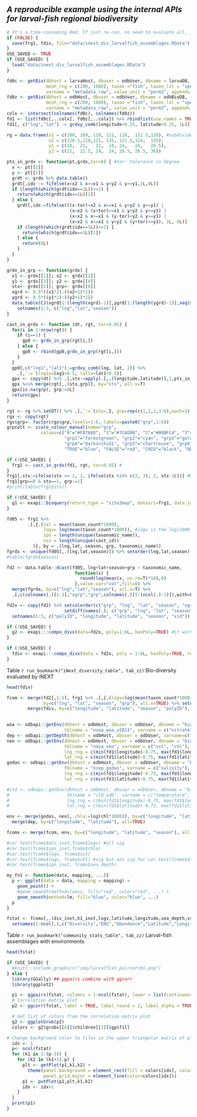 
## *A reproducible example using the internal APIs for larval-fish regional biodiversity*

```r
# It's a time-consuming Rmd. If just re-run, no need to evaluate all, just load some saved data
if (FALSE) {
  save(frg1, fdiv, file="data/inext_div_larvalfish_assemblages.RData") #No need to re-write the data
}
USE_SAVED <- TRUE
if (USE_SAVED) {
  load("data/inext_div_larvalfish_assemblages.RData")
}  

```


```r

fd0c <- getBio(dbhost = larvaHost, dbuser = odbUser, dbname = larvaDB,
               mesh_rng = c(200, 1000), taxon ="fish", taxon_lvl = "species", 
               varname = "metadata_raw", value_unit = "perm3", appends = "all")
fd0z <- getBio(dbhost = odbHost, dbuser = odbUser, dbname = odbBioDB, 
               mesh_rng = c(200, 1000), taxon ="fish", taxon_lvl = "species", 
               varname = "metadata_raw", value_unit = "perm3", appends = "all")
colx <- intersect(colnames(fd0c), colnames(fd0z))
fd1 <- list(fd0c[,..colx], fd0z[,..colx]) %>% rbindlist(use.names = TRUE, fill = TRUE)
fd1[, c("lng","lat") := grdxy_comb(longitude+0.25, latitude+0.25, 1L)] #gridded 0.5 degree

```


```r
rg = data.frame(x1 = c(109, 109, 118, 121, 118,  121.5,120), #subdivide seas around Taiwan into 6 regions 
                x2 = c(120.5,118,121, 135, 121.5,124,  135),
                y1 = c(18,  21,   21,  18, 24,   24,   26.5), 
                y2 = c(21,  22.5, 24,  24, 26.5, 26.5, 36))

pts_in_grdx <- function(pt,grdx,tor=0) { #tor: tolerance in degree
  x <- pt[[1]]
  y <- pt[[2]]
  grdt <- grdx %>% data.table()
  grdt[,idx := fifelse(x<x2 & x>=x1 & y<y2 & y>=y1,1L,0L)]
  if (length(which(grdt$idx==1L))>=1) {
    return(which(grdt$idx==1L)[1])
  } else {
    grdt[,idx:=fifelse(((x-tor)<x2 & x>=x1 & y<y2 & y>=y1) |
                        (x<x2 & (x+tor)>=x1 & y<y2 & y>=y1) |
                        (x<x2 & x>=x1 & (y-tor)<y2 & y>=y1) |
                        (x<x2 & x>=x1 & y<y2 & (y+tor)>=y1), 1L, 0L)]
    if (length(which(grdt$idx==1L))>=1) {
      return(which(grdt$idx==1L)[1])
    } else {
      return(0L)
    }
  }
}

grdx_in_grp <- function(grdx) {
  x1 <- grdx[[1]]; x2 <- grdx[[2]]
  y1 <- grdx[[3]]; y2 <- grdx[[4]]
  stx<- grdx[[5]]; grp<- grdx[[6]]
  xgrd <- 0.5*((x1*2):((x2+1)*2))
  ygrd <- 0.5*((y1*2):((y2+1)*2))
  data.table(CJ(xgrd[1:(length(xgrd)-1)],ygrd[1:(length(ygrd)-1)],seq(0,3)), stx=stx, grp=grp) %>% 
    setnames(1:3, c("lng","lat","season"))
}

cast_in_grdx <- function (dt, rgt, tor=0.05) {
  for(i in 1:nrow(rgt)) {
    if (i==1) {
      gp0 <- grdx_in_grp(rgt[i,])
    } else {
      gp0 <- rbind(gp0,grdx_in_grp(rgt[i,]))
    }
  }
  gp0[,c("lng1","lat1"):=grdxy_comb(lng, lat, 2)] %>%
    .[,`:=`(lng1x=lng1+0.5, lat1x=lat1+0.5)]
  gpx <- copy(dt) %>% .[,stx:=apply(.[,.(longitude,latitude)],1,pts_in_grdx,grdx=rg, tor=tor)] 
  gpx %<>% merge(rgt[,.(stx,grp)], by="stx", all.x=T)
  gpx[is.na(grp), grp:=0L]
  return(gpx)
}

rgt <- rg %>% setDT() %>% .[,`:=`(stx=.I, grp=rep(c(1,2,2,3:6),each=1))]
rgx <- copy(rgt)
rgx$grp<- factor(rgx$grp,levels=1:6, labels=paste0("grp",1:6))
grpcolt <- scale_colour_manual(name="grp", 
             values=c("0"="#F8766D", "1"="#7CAE00", "2"="#00BFC4", "3"="#C77CFF",
                      "grp1"="forestgreen", "grp2"="cyan", "grp3"="gold",
                      "grp4"="darkorchid1", "grp5"="chartreuse", "grp6"="darkorange",
                      "TRUE"="blue", "FALSE"="red", "CHIU"="black", "ODB"="grey50"))
```

```r
if (!USE_SAVED) {
  frg1 <- cast_in_grdx(fd1, rgt, tor=0.05) #
}
frg1[,stx:=ifelse(stx <= 1, 1, ifelse(stx %in% c(2, 3), 2, stx-1L))] #%>% ######### combine grp1 and grp2 
frg1[grp==0 & stx==1, grp:=1]
#print(table(frg1$stx))
```

```r
if (!USE_SAVED) {
  g1 <- exapi::bioquery(return_type = "site2map", datasrc=frg1, data_id="show_name", data_group="stx") #plot on map
}

```

```r
fd05 <- frg1 %>%
        .[,{.(val = mean(taxon_count*1000),
              logv= log(mean(taxon_count*1000)), #logv is the log(1000 * taxonomic abundance)
              spn = length(unique(taxonomic_name)), 
              nsz = length(unique(cast_id))
          )}, by = .(lng,lat, season, grp, taxonomic_name)]
fgrdx <- unique(fd05[,.(lng,lat,season)]) %>% setorder(lng,lat,season) %>% .[,xgrp:=.I]
#table(fgrdx$season)

```

```r
fd2 <- data.table::dcast(fd05, lng+lat+season+grp ~ taxonomic_name, 
                          function(x) {
                            round(log(mean(x, na.rm=T)*10),0) 
                          },value.var="val",fill=0) %>%
  merge(fgrdx, by=c("lng","lat","season"), all.x=T) %>%
  .[,c(colnames(.)[1:3],"xgrp","grp",colnames(.)[5:(ncol(.)-1)]),with=F]

fd2x <- copy(fd2) %>% setcolorder(c("grp", "lng", "lat", "season", "xgrp",
                      setdiff(names(.), c("grp", "lng", "lat", "season", "xgrp")))) %>%
  setnames(1:5, c("polyID", "longitude", "latitude", "season", "xid"))
```

``` r
if (!USE_SAVED) {
  g2 <- exapi:::compo_divx(data=fd2x, poly=1:6L, hasPoly=TRUE) #it works, but too slow to generate docx, so only run once to get plot
}

```


``` r
if (!USE_SAVED) {
  fdiv <- exapi:::compo_divx(data = fd2x, poly = 1:6L, hasPoly=TRUE, return_type = "community_stats")
}

```

::: {custom-style="Table Caption"}
Table `r run_bookmark("iNext_diversity_table", tab_zz)` Bio-diversity evaluated by iNEXT
:::

```r
head(fdiv)
```


``` r
fcom <- merge(fd2[,1:5], frg1 %>% .[,{.(logv=log(mean(taxon_count*1000)))}, by=.(lng,lat, season, grp)],
              by=c("lng", "lat", "season", "grp"), all.x=TRUE) %>% setnames(c(1,2,4), c("longitude", "latitude", "polyID")) %>%
        merge(fdiv, by=c("longitude", "latitude", "season", "polyID"), all = TRUE)
  
```


```r
woa <- odbapi::getEnv(dbhost = odbHost, dbuser = odbUser, dbname = "bioenv",
                      tblname = "noaa_woa_v2013", varname = c("nitrate", "phosphate", "silicate"), grd_env = 2)
dep <- odbapi::getDepth(dbhost = odbHost, dbuser = odbUser, varname=c("sea_depth"), grd_env = 1)
neo <- odbapi::getEnv(dbhost = odbHost, dbuser = odbUser, dbname = "bioenv",
                      tblname = "nasa_neo", varname = c("sst", "chl"), grd_env = 1,
                      lng_rng = c(min(fd1$longitude)-0.75, max(fd1$longitude)+0.75),
                      lat_rng = c(min(fd1$latitude)-0.75, max(fd1$latitude)+0.75)) 
godas <- odbapi::getEnv(dbhost = odbHost, dbuser = odbUser, dbname = "bioenv",
                      tblname = "ncep_godas", varname = c("salinity"), grd_env = 1,
                      lng_rng = c(min(fd1$longitude)-0.75, max(fd1$longitude)+0.75),
                      lat_rng = c(min(fd1$latitude)-0.75, max(fd1$latitude)+0.75)) 

#ctd <- odbapi::getEnv(dbhost = odbHost, dbuser = odbUser, dbname = "bioenv",
#                      tblname = "ctd_odb", varname = c("temperature", "salinity", "fluorescence"), grd_env = 1,
#                      lng_rng = c(min(fd1$longitude)-0.75, max(fd1$longitude)+0.75),
#                      lat_rng = c(min(fd1$latitude)-0.75, max(fd1$latitude)+0.75))

```

```r
env <- merge(godas, neo[, chla:=log(chl*1000)], by=c("longitude", "latitude", "season"), all=TRUE) %>%
  merge(dep, by=c("longitude", "latitude"), all=TRUE)

fcomx <- merge(fcom, env, by=c("longitude", "latitude", "season"), all.x=TRUE)

#cor.test(fcomx$div_inxt,fcomx$logv) #all sig
#cor.test(fcomx$spn_inxt,fcomx$chla) 
#cor.test(fcomx$logv, fcomx$sst) 
#cor.test(fcomx$logv, fcomx$chl) #sig but not sig for cor.test(fcomx$div_inxt, fcomx$chl) 
#cor.test(fcomx$spn_inxt, fcomx$sea_depth) 

```


```r

my_fn1 <- function(data, mapping, ...){
  p <- ggplot(data = data, mapping = mapping) + 
    geom_point() + 
    #geom_smooth(method=loess, fill="red", color="red", ...) +
    geom_smooth(method=lm, fill="blue", color="blue", ...)
  p
}

fstat <- fcomx[,.(div_inxt,h1_inxt,logv,latitude,longitude,sea_depth,sst,salinity,chla)] %>%
  setnames(1:ncol(.),c("Diversity","ENS","Abundance","Latitude","Longitude","Depth","SST","Salinity","Chlorophyll"))

```

::: {custom-style="Table Caption"}
Table `r run_bookmark("community_stats_table", tab_zz)` Larval-fish assemblages with environments
:::

```r
head(fstat)
```


```r
if (USE_SAVED) {
  #knitr::include_graphics("img/larvalfish_paircorr01.png")
} else {
  library(GGally) ## ggpairs combine with ggcorr
  library(ggplot2)

  p1 <- ggpairs(fstat, columns = 1:ncol(fstat), lower = list(continuous = my_fn1)) #list(continuous = "smooth"))   
  # Correlation matrix plot
  p2 <- ggcorr(fstat, label = TRUE, label_round = 2, label_alpha = TRUE)

  # Get list of colors from the correlation matrix plot
  g2 <- ggplotGrob(p2)
  colors <- g2$grobs[[6]]$children[[3]]$gp$fill

# Change background color to tiles in the upper triangular matrix of plots 
  idx <- 1
  p<- ncol(fstat)
  for (k1 in 1:(p-1)) {
    for (k2 in (k1+1):p) {
      plt <- getPlot(p1,k1,k2) +
        theme(panel.background = element_rect(fill = colors[idx], color="white"),
              panel.grid.major = element_line(color=colors[idx]))
      p1 <- putPlot(p1,plt,k1,k2)
      idx <- idx+1
    }
  }
  print(p1)
}

```



